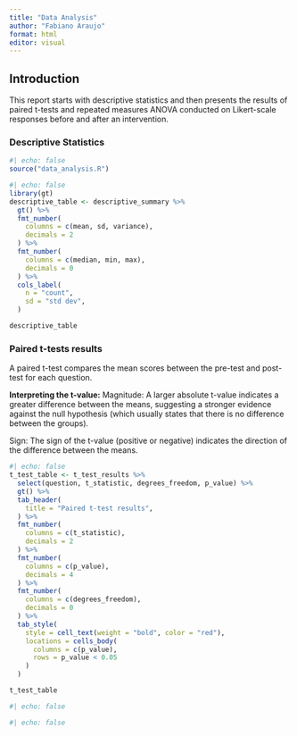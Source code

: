 ```yaml
---
title: "Data Analysis"
author: "Fabiano Araujo"
format: html
editor: visual
---
```


## Introduction

This report starts with descriptive statistics and then presents the results of paired t-tests and repeated measures ANOVA conducted on Likert-scale responses before and after an intervention.

### Descriptive Statistics

```r
#| echo: false
source("data_analysis.R")
```

```r
#| echo: false
library(gt)
descriptive_table <- descriptive_summary %>%
  gt() %>%
  fmt_number(
    columns = c(mean, sd, variance),
    decimals = 2
  ) %>%
  fmt_number(
    columns = c(median, min, max),
    decimals = 0
  ) %>%
  cols_label(
    n = "count",
    sd = "std dev",
  )

descriptive_table
```

### Paired t-tests results

A paired t-test compares the mean scores between the pre-test and post-test for each question.

**Interpreting the t-value:** Magnitude: A larger absolute t-value indicates a greater difference between the means, suggesting a stronger evidence against the null hypothesis (which usually states that there is no difference between the groups).

Sign: The sign of the t-value (positive or negative) indicates the direction of the difference between the means.

```r
#| echo: false
t_test_table <- t_test_results %>%
  select(question, t_statistic, degrees_freedom, p_value) %>%
  gt() %>%
  tab_header(
    title = "Paired t-test results",
  ) %>%
  fmt_number(
    columns = c(t_statistic),
    decimals = 2
  ) %>%
  fmt_number(
    columns = c(p_value),
    decimals = 4
  ) %>%
  fmt_number(
    columns = c(degrees_freedom),
    decimals = 0
  ) %>%
  tab_style(
    style = cell_text(weight = "bold", color = "red"),
    locations = cells_body(
      columns = c(p_value),
      rows = p_value < 0.05
    )
  )

t_test_table
```


```r
#| echo: false
```

```r
#| echo: false
```
